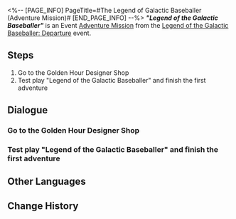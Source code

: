 <%-- [PAGE_INFO]
PageTitle=#The Legend of Galactic Baseballer (Adventure Mission)#
[END_PAGE_INFO] --%>
{{Stub|Dialogue.}}
{{Mission Infobox
|id            = 8022201
|title         = "Legend of the Galactic Baseballer"
|image         = <!--Mission The Legend of Galactic Baseballer (Adventure Mission).png-->
|type          = Adventure
|event_name    = Legend of the Galactic Baseballer: Departure
|chapter       = 
|requirements  = [[Trailblaze Mission]] ''[[Tales from the Golden Age]]'' completed
|summary       = <!--official mission summary from Fate's Atlas-->
|characters    = Giovanni; Trailblazer
|startLocation = [[Penacony]] - [[Golden Hour]]
|world         = Penacony
|area          = Golden Hour
|prev          = 
|next          = 
|rewards       = Credit*5,000
}}
'''''"Legend of the Galactic Baseballer"''''' is an Event [[Adventure Mission]] from the [[Legend of the Galactic Baseballer: Departure]] event.

==Steps==
# Go to the Golden Hour Designer Shop
# Test play "Legend of the Galactic Baseballer" and finish the first adventure

<!--
==Gameplay Notes==

--><!--
==Trial Character==

-->
==Dialogue==
{{Stub Dialogue}}

===Go to the Golden Hour Designer Shop{{subst:void|<!--802220101-->}}===
{{Mission Description|type=adventure|location=Golden Hour|Giovanni has invited you to the Golden Hour. He seems to need your help with something... Just what might that be?}}
{{Dialogue Start}}
:{{tx}}
{{Dialogue End}}

===Test play "Legend of the Galactic Baseballer" and finish the first adventure{{subst:void|<!--802220102-->}}===
{{Mission Description|type=adventure|location=Golden Hour|update|This was supposed to be a game designed for you, so how can you not give it a run-through? Start up "Legend of the Galactic Baseballer" and finish the initial adventure.}}
{{Dialogue Start}}
:{{tx}}
{{Dialogue End}}

==Other Languages==
{{Other Languages
|en   = "Legend of the Galactic Baseballer"
|zhs  = 「银河球棒侠传说」
|zht  = 「銀河球棒俠傳說」
|ja   = 「銀河打者伝説」
|ko   = 「은하 방망이 협객 전설」
|es   = La leyenda del Bate Galáctico
|fr   = «&nbsp;La légende de la batte galactique&nbsp;»
|ru   = Легенда о Космическом бейсболисте
|th   = ตำนานอัศวินเบสบอลแห่งกาแล็กซี
|vi   = Huyền Thoại Hiệp Sĩ Gậy Bóng Chày Ngân Hà
|de   = „Die Legende vom Galaktischen Baseballer“
|id   = "Legenda Manusia Pentung"
|pt   = "Lenda {{MC|m=do Grande Jogador|f=da Grande Jogadora}} de Beisebol da Galáxia"
}}

==Change History==
{{Change History|2.2}}
